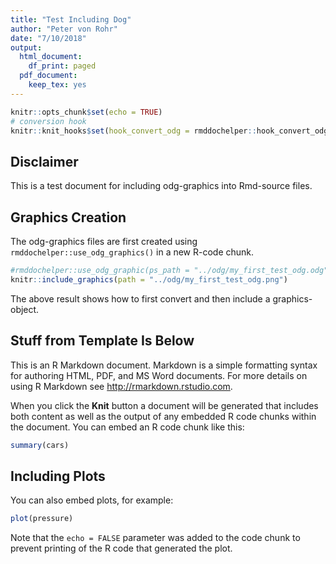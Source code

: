 ```yaml
---
title: "Test Including Dog"
author: "Peter von Rohr"
date: "7/10/2018"
output:
  html_document:
    df_print: paged
  pdf_document:
    keep_tex: yes
---
```


```r
knitr::opts_chunk$set(echo = TRUE)
# conversion hook
knitr::knit_hooks$set(hook_convert_odg = rmddochelper::hook_convert_odg)
```


## Disclaimer
This is a test document for including odg-graphics into Rmd-source files.


## Graphics Creation
The odg-graphics files are first created using `rmddochelper::use_odg_graphics()` in a new R-code chunk.

```r
#rmddochelper::use_odg_graphic(ps_path = "../odg/my_first_test_odg.odg")
knitr::include_graphics(path = "../odg/my_first_test_odg.png")
```

The above result shows how to first convert and then include a graphics-object.



## Stuff from Template Is Below

This is an R Markdown document. Markdown is a simple formatting syntax for authoring HTML, PDF, and MS Word documents. For more details on using R Markdown see <http://rmarkdown.rstudio.com>.

When you click the **Knit** button a document will be generated that includes both content as well as the output of any embedded R code chunks within the document. You can embed an R code chunk like this:

```r
summary(cars)
```

## Including Plots

You can also embed plots, for example:

```r
plot(pressure)
```

Note that the `echo = FALSE` parameter was added to the code chunk to prevent printing of the R code that generated the plot.     
